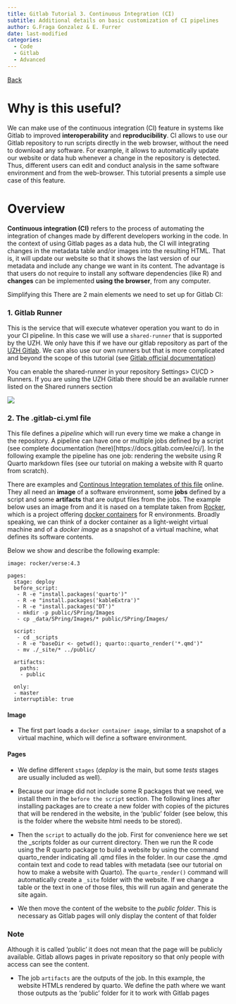 ```yaml
---
title: Gitlab Tutorial 3. Continuous Integration (CI)
subtitle: Additional details on basic customization of CI pipelines
author: G.Fraga Gonzalez & E. Furrer
date: last-modified
categories:
  - Code
  - Gitlab
  - Advanced
---
```


[Back](index.qmd)

# Why is this useful? 
We can make use of the continuous integration (CI) feature in systems like Gitlab to improved **interoperability** and **reproducibility**. CI allows to use our Gitlab repository to run scripts directly in the web browser, without the need to download any software. For example, it allows to automatically update our website or data hub whenever a change in the repository is detected. Thus, different users can edit and conduct analysis in the same software environment and from the web-browser. This tutorial presents a simple use case of this feature.   


# Overview
**Continuous integration (CI)** refers to the process of automating the integration of changes made by different developers working in the code. In the context of using Gitlab pages as a data hub, the CI will integrating changes in the metadata table and/or images into the resulting HTML. That is, it will update our website so that it shows the last version of our metadata and include any change we want in its content. The advantage is that users do not require to install any software dependencies (like R) and **changes** can be implemented **using the browser**, from any computer.

Simplifying this There are 2 main elements we need to set up for Gitlab CI:

### 1. Gitlab Runner

This is the service that will execute whatever operation you want to do in your CI pipeline. In this case we will use a `shared-runner` that is supported by the UZH. We only have this if we have our gitlab repository as part of the [UZH Gitlab](https://gitlab.uzh.ch/). We can also use our own runners but that is more complicated and beyond the scope of this tutorial (see [Gitlab official documentation](https://docs.gitlab.com/runner/))

You can enable the shared-runner in your repository Settings\> CI/CD \> Runners. If you are using the UZH Gitlab there should be an available runner listed on the Shared runners section

![](images/GitlabRunner-01.gif)

### 2. The .gitlab-ci.yml file

This file defines a *pipeline* which will run every time we make a change in the repository. A pipeline can have one or multiple jobs defined by a script (see complete documentation (here)\[https://docs.gitlab.com/ee/ci/\]. In the following example the pipeline has one job: rendering the website using R Quarto markdown files (see our tutorial on making a website with R quarto from scratch).

There are examples and [Continous Integration templates of this file](https://docs.gitlab.com/ee/user/project/pages/getting_started/pages_ci_cd_template.html) online. They all need an **image** of a software environment, some **jobs** defined by a script and some **artifacts** that are output files from the jobs. The example below uses an image from and it is nased on a template taken from [Rocker](https://rocker-project.org/), which is a project offering [docker containers](https://www.docker.com/resources/what-container/#:~:text=A%20Docker%20container%20image%20is,tools%2C%20system%20libraries%20and%20settings) for R environments. Broadly speaking, we can think of a docker container as a light-weight virtual machine and of a *docker image* as a snapshot of a virtual machine, what defines its software contents.

Below we show and describe the following example:

``` {style="background: whitesmoke"}
image: rocker/verse:4.3

pages:
  stage: deploy
  before_script:
   - R -e "install.packages('quarto')" 
   - R -e "install.packages('kableExtra')" 
   - R -e "install.packages('DT')"  
   - mkdir -p public/SPring/Images
   - cp _data/SPring/Images/* public/SPring/Images/   
  
  script:   
   - cd _scripts
   - R -e "baseDir <- getwd(); quarto::quarto_render('*.qmd')"
   - mv ./_site/* ../public/ 
  
  artifacts:    
    paths:
    - public    
     
  only:
  - master
  interruptible: true
```

#### Image

-   The first part loads a `docker container image`, similar to a snapshot of a virtual machine, which will define a software environment.

#### Pages

-   We define different `stages` (*deploy* is the main, but some *tests* stages are usually included as well).

-   Because our image did not include some R packages that we need, we install them in the `before the script` section. The following lines after installing packages are to create a new folder with copies of the pictures that will be rendered in the website, in the 'public' folder (see below, this is the folder where the website html needs to be stored).

-   Then the `script` to actually do the job. First for convenience here we set the \_scripts folder as our current directory. Then we run the R code using the R quarto package to build a website by using the command quarto_render indicating all .qmd files in the folder. In our case the .qmd contain text and code to read tables with metadata (see our tutorial on how to make a website with Quarto). The `quarto_render()` command will automatically create a `_site` folder with the website. If we change a table or the text in one of those files, this will run again and generate the site again.

-   We then move the content of the website to the *public folder*. This is necessary as Gitlab pages will only display the content of that folder

::: callout-note
### Note

Although it is called 'public' it does not mean that the page will be publicly available. Gitlab allows pages in private repository so that only people with access can see the content.
:::

-   The job `artifacts` are the outputs of the job. In this example, the website HTMLs rendered by quarto. We define the path where we want those outputs as the 'public' folder for it to work with Gitlab pages
